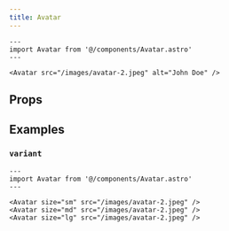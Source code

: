 ```yaml
---
title: Avatar
---
```



```astro live
---
import Avatar from '@/components/Avatar.astro'
---

<Avatar src="/images/avatar-2.jpeg" alt="John Doe" />
```

## Props

<Props />

## Examples

### `variant`

```astro live
---
import Avatar from '@/components/Avatar.astro'
---

<Avatar size="sm" src="/images/avatar-2.jpeg" />
<Avatar size="md" src="/images/avatar-2.jpeg" />
<Avatar size="lg" src="/images/avatar-2.jpeg" />
```
